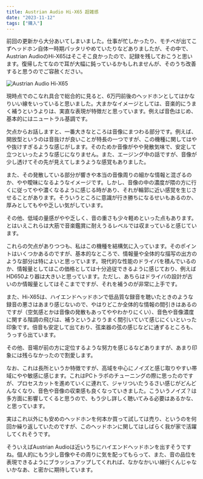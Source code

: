 ```yaml
---
title: Austrian Audio Hi-X65 超雑感
date: "2023-11-12"
tags: ["購入"]
---
```


前回の更新から大分あいてしまいました。仕事が忙しかったり、モチベが出てこずヘッドホン自体一時期パッタリやめていたりなどありましたが、その中で、Austrian AudioのHi-X65はそこそこ良かったので、記録を残しておこうと思います。復帰したてなので耳が大幅に鈍っているかもしれませんが、そのうち改善すると思うのでご容赦ください。

![Austrian Audio Hi-X65](/images/posts/20231112_hi-x65.jpg)

現時点でのこなれ具合で総合的に見ると、6万円前後のヘッドホンとしてはかなりいい線をいっていると思いました。大まかなイメージとしては、音楽的にうまく補うというよりは、実直な表現が特徴だと思っています。例えば音色はじめ、基本的にはニュートラル基調です。

欠点からお話しますと、一番大きなところは音像にまつわる部分です。例えば、開放型というのは音抜けが良いことが特長の一つですが、この機種に関してはやや抜けすぎるような感じがします。そのためか音像がやや発散気味で、安定して立つといったような感じになりません。また、エージング中の話ですが、音像が少し透けてその先が見えてしまうような感覚もありました。

また、その発散している部分が響きや本当の音像周りの細かな情報と混ざるのか、やや曖昧になるようなイメージです。しかし、音像の中の濃度が隈の方に行くに従ってやや濃くなるように感じる時があり、それが輪郭に近い感覚を生じさせることがあります。そういうところに意識が行き勝ちになるせいもあるのか、厚みとしてもやや乏しい気がしています。

その他、低域の量感がやや乏しく、音の重さも少々軽めといった点もあります。とはいえこれらは大筋で音楽鑑賞に耐えうるレベルでは収まっていると感じています。

これらの欠点がありつつも、私はこの機種を結構気に入っています。そのポイントはいくつかあるのですが、基本的なところで、情報量や全体的な描写の出方のような部分は特によいと思っています。現代的な性能のドライバを積んでいるのか、情報量としてはこの価格としては十分追従できるように感じており、例えばHD650より器は大きいと思っています。ただし、あちらはドライバの設計が古いのか情報量としてはそこまでですが、それを補うのが非常に上手です。

また、Hi-X65は、ハイエンドヘッドホンで低品質な録音を聴いたときのような録音の悪さはあまり感じないので、やはりどこか全体的な情報の間引きはあるのですが（空気感とかは音像の発散もあってややわかりにくい）、音色や音像濃度に関する階調の飛びは、補うというよりうまく間引いていて感じにくいといった印象です。倍音も安定して出ており、弦楽器の弦の感じなどに通ずるところも、うっすら出ています。

その他、音場が前の方に定位するような努力を感じるなどありますが、あまり印象には残らなかったので割愛します。

なお、これは長所というか特徴ですが、高域を中心にノイズと感じ取りやすい帯域にやや敏感に感じます。これはPCトラポのチューニングの際に思ったのですが、プロセスカットを進めていくに連れて、ジャリついたうるさい感じがどんどんなくなり、音色や音像の収束感も良くなっていきました。こういうノイズ？は多方面に影響してくると思うので、もう少し詳しく聴いてみる必要はあるかな、と思っています。

実はこれ以外にも安めのヘッドホンを何本か買って試しては売り、というのを何回か繰り返していたのですが、このヘッドホンに関してはしばらく我が家で活躍してくれそうです。

そういえばAustrian Audioは近いうちにハイエンドヘッドホンを出すそうですね。個人的にもう少し音像やその周りに気を配ってもらって、また、音の品位を表現できるようにブラッシュアップしてくれれば、なかなかいい線行くんじゃないかなあ、と密かに期待しています。